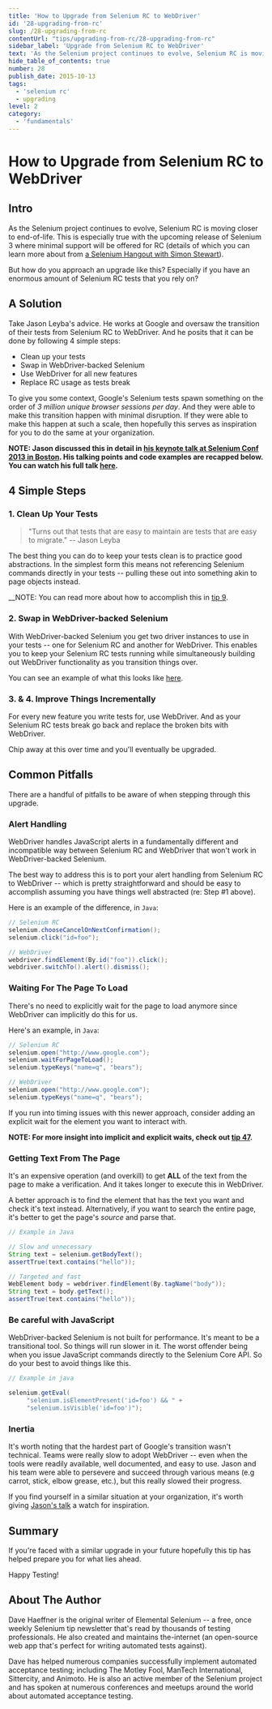 ```yaml
---
title: 'How to Upgrade from Selenium RC to WebDriver'
id: '28-upgrading-from-rc'
slug: /28-upgrading-from-rc
contentUrl: "tips/upgrading-from-rc/28-upgrading-from-rc"
sidebar_label: 'Upgrade from Selenium RC to WebDriver'
text: 'As the Selenium project continues to evolve, Selenium RC is moving closer to end-of-life. This is especially true with the upcoming release of Selenium 3 where minimal support will be offered for RC'
hide_table_of_contents: true
number: 28
publish_date: 2015-10-13
tags:
  - 'selenium rc'
  - upgrading
level: 2
category:
  - 'fundamentals'
---
```


# How to Upgrade from Selenium RC to WebDriver

## Intro

As the Selenium project continues to evolve, Selenium RC is moving closer to end-of-life. This is especially
true with the upcoming release of Selenium 3 where minimal support will be offered for RC (details of which you
can learn more about from [a Selenium Hangout with Simon Stewart](https://www.selenium.dev/blog/2013/selenium-hangout-2-recap/)).

But how do you approach an upgrade like this? Especially if you have an enormous amount of Selenium RC tests that
you rely on?

## A Solution

Take Jason Leyba's advice. He works at Google and oversaw the transition of their tests from Selenium RC to WebDriver.
And he posits that it can be done by following 4 simple steps:

+ Clean up your tests
+ Swap in WebDriver-backed Selenium
+ Use WebDriver for all new features
+ Replace RC usage as tests break

To give you some context, Google's Selenium tests spawn something on the order of _3 million unique browser sessions
per day_. And they were able to make this transition happen with minimal disruption. If they were able to make this
happen at such a scale, then hopefully this serves as inspiration for you to do the same at your organization.

__NOTE: Jason discussed this in detail in [his keynote talk at Selenium Conf 2013 in Boston](http://www.youtube.com/watch?v=cSLmfegT36A). His talking
points and code examples are recapped below. You can watch his full talk [here](http://www.youtube.com/watch?v=cSLmfegT36A).__


## 4 Simple Steps

### 1. Clean Up Your Tests

> "Turns out that tests that are easy to maintain are tests that are easy to migrate." -- Jason Leyba

The best thing you can do to keep your tests clean is to practice good abstractions. In the simplest form this
means not referencing Selenium commands directly in your tests -- pulling these out into something akin to page
objects instead.

__NOTE: You can read more about how to accomplish this in [tip 9](https://elementalselenium.com/docs/use-a-base-page-object/9-use-a-base-page-object).

### 2. Swap in WebDriver-backed Selenium

With WebDriver-backed Selenium you get two driver instances to use in your tests -- one for Selenium RC and another
for WebDriver. This enables you to keep your Selenium RC tests running while simultaneously building out WebDriver
functionality as you transition things over.

You can see an example of what this looks like [here](https://github.com/SeleniumHQ/selenium/wiki/Ruby-Bindings#webdriver-backed-selenium).

### 3. & 4. Improve Things Incrementally

For every new feature you write tests for, use WebDriver. And as your Selenium RC tests break go back and
replace the broken bits with WebDriver.

Chip away at this over time and you'll eventually be upgraded.

## Common Pitfalls

There are a handful of pitfalls to be aware of when stepping through this upgrade.

### Alert Handling

WebDriver handles JavaScript alerts in a fundamentally different and incompatible way between Selenium RC and WebDriver
that won't work in WebDriver-backed Selenium.

The best way to address this is to port your alert handling from Selenium RC to WebDriver -- which is pretty
straightforward and should be easy to accomplish assuming you have things well abstracted (re: Step #1 above).

Here is an example of the difference, in `Java`:

```java
// Selenium RC
selenium.chooseCancelOnNextConfirmation();
selenium.click("id=foo");

// WebDriver
webdriver.findElement(By.id("foo")).click();
webdriver.switchTo().alert().dismiss();
```

### Waiting For The Page To Load

There's no need to explicitly wait for the page to load anymore since WebDriver can implicitly do this for us.

Here's an example, in `Java`:

```java
// Selenium RC
selenium.open("http://www.google.com");
selenium.waitForPageToLoad();
selenium.typeKeys("name=q", "bears");

// WebDriver
selenium.open("http://www.google.com");
selenium.typeKeys("name=q", "bears");
```

If you run into timing issues with this newer approach, consider adding an explicit wait for the element you want
to interact with.

__NOTE: For more insight into implicit and explicit waits, check out [tip 47](https://elementalselenium.com/docs/waiting/47-waiting).__

### Getting Text From The Page

It's an expensive operation (and overkill) to get __ALL__ of the text from the page to make a verification. And
it takes longer to execute this in WebDriver.

A better approach is to find the element that has the text you want and check it's text instead. Alternatively,
if you want to search the entire page, it's better to get the page's _source_ and parse that.

```java
// Example in Java

// Slow and unnecessary
String text = selenium.getBodyText();
assertTrue(text.contains("hello"));

// Targeted and fast
WebElement body = webdriver.findElement(By.tagName("body"));
String text = body.getText();
assertTrue(text.contains("hello"));
```

### Be careful with JavaScript

WebDriver-backed Selenium is not built for performance. It's meant to be a transitional tool. So things will run
slower in it. The worst offender being when you issue JavaScript commands directly to the Selenium Core API. So do
your best to avoid things like this.

```java
// Example in java

selenium.getEval(
     "selenium.isElementPresent('id=foo') && " +
     "selenium.isVisible('id=foo')");
```

### Inertia

It's worth noting that the hardest part of Google's transition wasn't technical. Teams were really slow to
adopt WebDriver -- even when the tools were readily available, well documented, and easy to use. Jason and
his team were able to persevere and succeed through various means (e.g carrot, stick, elbow grease, etc.), but
this really slowed their progress.

If you find yourself in a similar situation at your organization, it's worth giving
[Jason's talk](http://www.youtube.com/watch?v=cSLmfegT36A) a watch for inspiration.

## Summary

If you're faced with a similar upgrade in your future hopefully this tip has helped prepare you for what lies ahead.

Happy Testing!

## About The Author

Dave Haeffner is the original writer of Elemental Selenium -- a free, once weekly Selenium tip newsletter that's
read by thousands of testing professionals. He also created and maintains the-internet (an open-source web app
that's perfect for writing automated tests against).

Dave has helped numerous companies successfully implement automated acceptance testing; including The Motley Fool,
ManTech International, Sittercity, and Animoto. He is also an active member of the Selenium project and has
spoken at numerous conferences and meetups around the world about automated acceptance testing.
